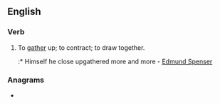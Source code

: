 ==English==

===Verb===
{{en-verb}}

# {{lb|en|obsolete}} To [[gather]] up; to contract; to draw together.
#:* Himself he close upgathered more and more - [[w:Edmund Spenser|Edmund Spenser]]

===Anagrams===
* {{anagrams|en|gather up}}